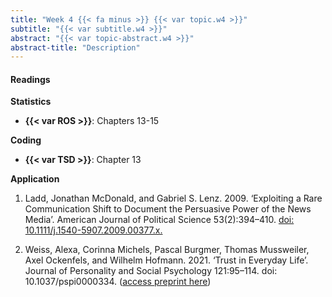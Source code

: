```yaml
---
title: "Week 4 {{< fa minus >}} {{< var topic.w4 >}}"
subtitle: "{{< var subtitle.w4 >}}"
abstract: "{{< var topic-abstract.w4 >}}"
abstract-title: "Description"
---
```


#### Readings

**Statistics**

- **{{< var ROS >}}**:    Chapters 13-15

**Coding**

- **{{< var TSD >}}**:    Chapter 13

**Application**

1. Ladd, Jonathan McDonald, and Gabriel S. Lenz. 2009. ‘Exploiting a Rare Communication Shift to Document the Persuasive Power of the News Media’. American Journal of Political Science 53(2):394–410. [doi: 10.1111/j.1540-5907.2009.00377.x.](https://onlinelibrary.wiley.com/doi/10.1111/j.1540-5907.2009.00377.x)

2. Weiss, Alexa, Corinna Michels, Pascal Burgmer, Thomas Mussweiler, Axel Ockenfels, and Wilhelm Hofmann. 2021. ‘Trust in Everyday Life’. Journal of Personality and Social Psychology 121:95–114. doi: 10.1037/pspi0000334. ([access preprint here](https://osf.io/vz2cw))